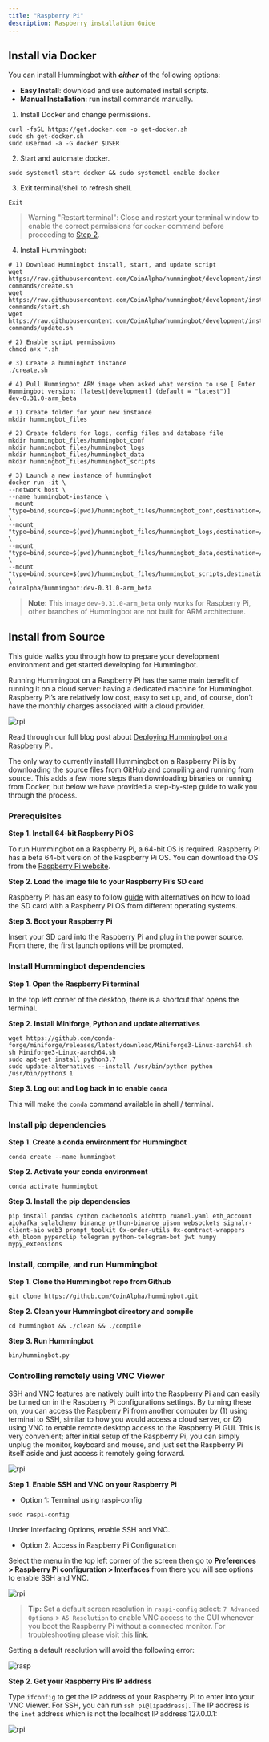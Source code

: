 ```yaml
---
title: "Raspberry Pi"
description: Raspberry installation Guide
---
```



## Install via Docker

You can install Hummingbot with **_either_** of the following options:

- **Easy Install**: download and use automated install scripts.
- **Manual Installation**: run install commands manually.

1. Install Docker and change permissions.

```
curl -fsSL https://get.docker.com -o get-docker.sh
sudo sh get-docker.sh
sudo usermod -a -G docker $USER
```

2. Start and automate docker.

```
sudo systemctl start docker && sudo systemctl enable docker
```

3. Exit terminal/shell to refresh shell.

```
Exit
```

> Warning "Restart terminal": Close and restart your terminal window to enable the correct permissions for `docker` command before proceeding to [Step 2](#step-2-install-hummingbot).

4. Install Hummingbot:

<MultiCodeBlock>


```Scripts
# 1) Download Hummingbot install, start, and update script
wget https://raw.githubusercontent.com/CoinAlpha/hummingbot/development/installation/docker-commands/create.sh
wget https://raw.githubusercontent.com/CoinAlpha/hummingbot/development/installation/docker-commands/start.sh
wget https://raw.githubusercontent.com/CoinAlpha/hummingbot/development/installation/docker-commands/update.sh

# 2) Enable script permissions
chmod a+x *.sh

# 3) Create a hummingbot instance
./create.sh

# 4) Pull Hummingbot ARM image when asked what version to use [ Enter Hummingbot version: [latest|development] (default = "latest")]
dev-0.31.0-arm_beta
```

```Manual
# 1) Create folder for your new instance
mkdir hummingbot_files

# 2) Create folders for logs, config files and database file
mkdir hummingbot_files/hummingbot_conf
mkdir hummingbot_files/hummingbot_logs
mkdir hummingbot_files/hummingbot_data
mkdir hummingbot_files/hummingbot_scripts

# 3) Launch a new instance of hummingbot
docker run -it \
--network host \
--name hummingbot-instance \
--mount "type=bind,source=$(pwd)/hummingbot_files/hummingbot_conf,destination=/conf/" \
--mount "type=bind,source=$(pwd)/hummingbot_files/hummingbot_logs,destination=/logs/" \
--mount "type=bind,source=$(pwd)/hummingbot_files/hummingbot_data,destination=/data/" \
--mount "type=bind,source=$(pwd)/hummingbot_files/hummingbot_scripts,destination=/scripts/" \
coinalpha/hummingbot:dev-0.31.0-arm_beta
```

</MultiCodeBlock>


> **Note:** This image `dev-0.31.0-arm_beta` only works for Raspberry Pi, other branches of Hummingbot are not built for ARM architecture.

## Install from Source

This guide walks you through how to prepare your development environment and get started developing for Hummingbot.

Running Hummingbot on a Raspberry Pi has the same main benefit of running it on a cloud server: having a dedicated machine for Hummingbot. Raspberry Pi’s are relatively low cost, easy to set up, and, of course, don’t have the monthly charges associated with a cloud provider.

![rpi](/img/rpi-hummingbot.jpg)

Read through our full blog post about [Deploying Hummingbot on a Raspberry Pi](https://hummingbot.io/blog/2020-07-deploying-hummingbot-on-a-raspberry-pi/).

The only way to currently install Hummingbot on a Raspberry Pi is by downloading the source files from GitHub and compiling and running from source. This adds a few more steps than downloading binaries or running from Docker, but below we have provided a step-by-step guide to walk you through the process.

### Prerequisites

**Step 1. Install 64-bit Raspberry Pi OS**

To run Hummingbot on a Raspberry Pi, a 64-bit OS is required. Raspberry Pi has a beta 64-bit version of the Raspberry Pi OS. You can download the OS from the [Raspberry Pi website](https://www.raspberrypi.org/forums/viewtopic.php?f=117&t=275370).

**Step 2. Load the image file to your Raspberry Pi’s SD card**

Raspberry Pi has an easy to follow [guide](https://www.raspberrypi.org/documentation/installation/installing-images/) with alternatives on how to load the SD card with a Raspberry Pi OS from different operating systems.

**Step 3. Boot your Raspberry Pi**

Insert your SD card into the Raspberry Pi and plug in the power source. From there, the first launch options will be prompted.

### Install Hummingbot dependencies

**Step 1. Open the Raspberry Pi terminal**

In the top left corner of the desktop, there is a shortcut that opens the terminal.

**Step 2. Install Miniforge, Python and update alternatives**

```
wget https://github.com/conda-forge/miniforge/releases/latest/download/Miniforge3-Linux-aarch64.sh
sh Miniforge3-Linux-aarch64.sh
sudo apt-get install python3.7
sudo update-alternatives --install /usr/bin/python python /usr/bin/python3 1
```

**Step 3. Log out and Log back in to enable `conda`**

This will make the `conda` command available in shell / terminal.

### Install pip dependencies

**Step 1. Create a conda environment for Hummingbot**

```
conda create --name hummingbot
```

**Step 2. Activate your conda environment**

```
conda activate hummingbot
```

**Step 3. Install the pip dependencies**

```
pip install pandas cython cachetools aiohttp ruamel.yaml eth_account aiokafka sqlalchemy binance python-binance ujson websockets signalr-client-aio web3 prompt_toolkit 0x-order-utils 0x-contract-wrappers eth_bloom pyperclip telegram python-telegram-bot jwt numpy mypy_extensions
```

### Install, compile, and run Hummingbot

**Step 1. Clone the Hummingbot repo from Github**

```
git clone https://github.com/CoinAlpha/hummingbot.git
```

**Step 2. Clean your Hummingbot directory and compile**

```
cd hummingbot && ./clean && ./compile
```

**Step 3. Run Hummingbot**

```
bin/hummingbot.py
```

### Controlling remotely using VNC Viewer

SSH and VNC features are natively built into the Raspberry Pi and can easily be turned on in the Raspberry Pi configurations settings. By turning these on, you can access the Raspberry Pi from another computer by (1) using terminal to SSH, similar to how you would access a cloud server, or (2) using VNC to enable remote desktop access to the Raspberry Pi GUI. This is very convenient; after initial setup of the Raspberry Pi, you can simply unplug the monitor, keyboard and mouse, and just set the Raspberry Pi itself aside and just access it remotely going forward.

![rpi](/img/rpi-ssh.jpg)

**Step 1. Enable SSH and VNC on your Raspberry Pi**

- Option 1: Terminal using raspi-config

```
sudo raspi-config
```

Under Interfacing Options, enable SSH and VNC.

- Option 2: Access in Raspberry Pi Configuration

Select the menu in the top left corner of the screen then go to **Preferences > Raspberry Pi configuration > Interfaces** from there you will see options to enable SSH and VNC.

![rpi](/img/rpi-config.jpg)

> **Tip:** Set a default screen resolution in `raspi-config` select: `7 Advanced Options` > `A5 Resolution` to enable VNC access to the GUI whenever you boot the Raspberry Pi without a connected monitor. For troubleshooting please visit this [link](https://www.raspberrypi.org/forums/viewtopic.php?t=216737).

Setting a default resolution will avoid the following error:

![rasp](/img/rasp-no-monitor.png)

**Step 2. Get your Raspberry Pi’s IP address**

Type `ifconfig` to get the IP address of your Raspberry Pi to enter into your VNC Viewer. For SSH, you can run `ssh pi@[ipaddress]`. The IP address is the `inet` address which is not the localhost IP address 127.0.0.1:

![rpi](/img/rpi-private-address.jpg)
